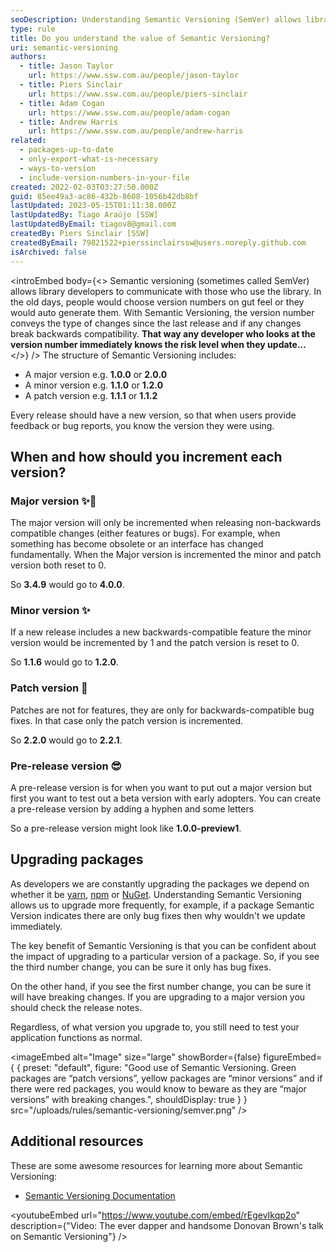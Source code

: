 ```yaml
---
seoDescription: Understanding Semantic Versioning (SemVer) allows library developers to effectively communicate with users, conveying the type of changes made since the last release and whether they break backwards compatibility.
type: rule
title: Do you understand the value of Semantic Versioning?
uri: semantic-versioning
authors:
  - title: Jason Taylor
    url: https://www.ssw.com.au/people/jason-taylor
  - title: Piers Sinclair
    url: https://www.ssw.com.au/people/piers-sinclair
  - title: Adam Cogan
    url: https://www.ssw.com.au/people/adam-cogan
  - title: Andrew Harris
    url: https://www.ssw.com.au/people/andrew-harris
related:
  - packages-up-to-date
  - only-export-what-is-necessary
  - ways-to-version
  - include-version-numbers-in-your-file
created: 2022-02-03T03:27:50.000Z
guid: 85ee49a3-ac86-432b-8608-1056b42db8bf
lastUpdated: 2023-05-15T01:11:38.000Z
lastUpdatedBy: Tiago Araújo [SSW]
lastUpdatedByEmail: tiagov8@gmail.com
createdBy: Piers Sinclair [SSW]
createdByEmail: 79821522+pierssinclairssw@users.noreply.github.com
isArchived: false
---
```


<introEmbed
  body={<>
Semantic versioning (sometimes called SemVer) allows library developers to communicate with those who use the library. In the old days, people would choose version numbers on gut feel or they would auto generate them. With Semantic Versioning, the version number conveys the type of changes since the last release and if any changes break backwards compatibility. **That way any developer who looks at the version number immediately knows the risk level when they update...**
  </>}
/>
The structure of Semantic Versioning includes:

- A major version e.g. **1.0.0** or **2.0.0**
- A minor version e.g. **1.1.0** or **1.2.0**
- A patch version e.g. **1.1.1** or **1.1.2**

Every release should have a new version, so that when users provide feedback or bug reports, you know the version they were using.

## When and how should you increment each version?

### Major version ✨🐛

The major version will only be incremented when releasing non-backwards compatible changes (either features or bugs). For example, when something has become obsolete or an interface has changed fundamentally. When the Major version is incremented the minor and patch version both reset to 0.

So **3.4.9** would go to **4.0.0**.

### Minor version ✨

If a new release includes a new backwards-compatible feature the minor version would be incremented by 1 and the patch version is reset to 0.

So **1.1.6** would go to **1.2.0**.

### Patch version 🐛

Patches are not for features, they are only for backwards-compatible bug fixes. In that case only the patch version is incremented.

So **2.2.0** would go to **2.2.1**.

### Pre-release version 😎

A pre-release version is for when you want to put out a major version but first you want to test out a beta version with early adopters. You can create a pre-release version by adding a hyphen and some letters

So a pre-release version might look like **1.0.0-preview1**.

## Upgrading packages

As developers we are constantly upgrading the packages we depend on whether it be [yarn](https://yarnpkg.com/), [npm](https://www.npmjs.com/) or [NuGet](https://www.nuget.org/). Understanding Semantic Versioning allows us to upgrade more frequently, for example, if a package Semantic Version indicates there are only bug fixes then why wouldn't we update immediately.

The key benefit of Semantic Versioning is that you can be confident about the impact of upgrading to a particular version of a package. So, if you see the third number change, you can be sure it only has bug fixes.

On the other hand, if you see the first number change, you can be sure it will have breaking changes. If you are upgrading to a major version you should check the release notes.

Regardless, of what version you upgrade to, you still need to test your application functions as normal.


<imageEmbed
  alt="Image"
  size="large"
  showBorder={false}
  figureEmbed={ {
    preset: "default",
    figure: "Good use of Semantic Versioning. Green packages are “patch versions”,  yellow packages are “minor versions” and if there were red packages, you would know to beware as they are “major versions” with breaking changes.",
    shouldDisplay: true
  } }
  src="/uploads/rules/semantic-versioning/semver.png"
/>

## Additional resources

These are some awesome resources for learning more about Semantic Versioning:

- [Semantic Versioning Documentation](https://semver.org)

<youtubeEmbed url="https://www.youtube.com/embed/rEgevIkqp2o" description={"Video: The ever dapper and handsome Donovan Brown's talk on Semantic Versioning"} />

